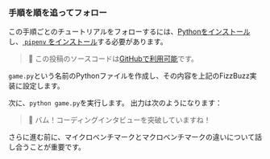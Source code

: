 
### 手順を順を追ってフォロー

この手順ごとのチュートリアルをフォローするには、[Pythonをインストール](https://www.python.org/downloads/)し、[ `pipenv` をインストール](https://pipenv.pypa.io/en/latest/installation.html)する必要があります。

> 🐰 この投稿のソースコードは[GitHubで利用可能](https://github.com/bencherdev/bencher/tree/main/examples/python/pytest-benchmark)です。

`game.py`という名前のPythonファイルを作成し、その内容を上記のFizzBuzz実装に設定します。

次に、`python game.py`を実行します。
出力は次のようになります：

<FizzBuzzOutput />

> 🐰 バム！コーディングインタビューを突破していますね！

さらに進む前に、マイクロベンチマークとマクロベンチマークの違いについて話し合うことが重要です。